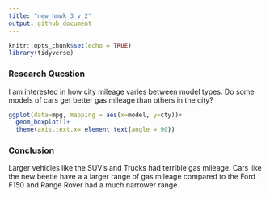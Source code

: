 ```yaml
---
title: "new_hmwk_3_v_2"
output: github_document
---
```


```r
knitr::opts_chunk$set(echo = TRUE)
library(tidyverse)
```

### Research Question
I am interested in how city mileage varies between model types. Do some models of cars get better gas mileage than others in the city?

```r
ggplot(data=mpg, mapping = aes(x=model, y=cty))+
  geom_boxplot()+
  theme(axis.text.x= element_text(angle = 90))
```

### Conclusion
Larger vehicles like the SUV's and Trucks had terrible gas mileage.
Cars like the new beetle have a a larger range of gas mileage compared to the Ford F150 and Range Rover had a much narrower range.



